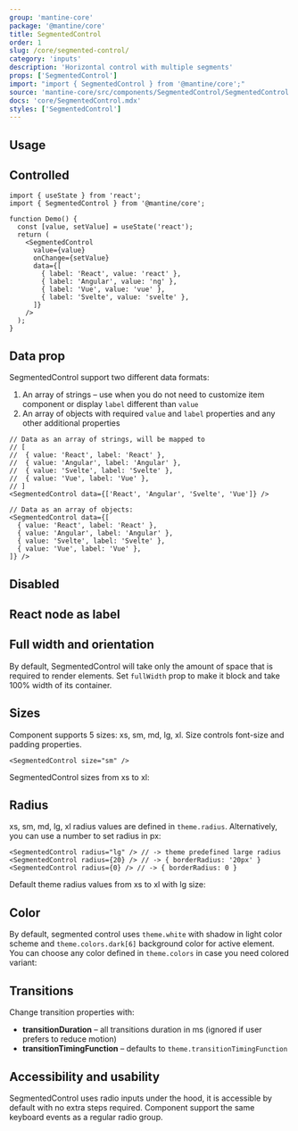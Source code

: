 ```yaml
---
group: 'mantine-core'
package: '@mantine/core'
title: SegmentedControl
order: 1
slug: /core/segmented-control/
category: 'inputs'
description: 'Horizontal control with multiple segments'
props: ['SegmentedControl']
import: "import { SegmentedControl } from '@mantine/core';"
source: 'mantine-core/src/components/SegmentedControl/SegmentedControl.tsx'
docs: 'core/SegmentedControl.mdx'
styles: ['SegmentedControl']
---
```



## Usage

<Demo data={SegmentedControlDemos.usage} />

## Controlled

```tsx
import { useState } from 'react';
import { SegmentedControl } from '@mantine/core';

function Demo() {
  const [value, setValue] = useState('react');
  return (
    <SegmentedControl
      value={value}
      onChange={setValue}
      data={[
        { label: 'React', value: 'react' },
        { label: 'Angular', value: 'ng' },
        { label: 'Vue', value: 'vue' },
        { label: 'Svelte', value: 'svelte' },
      ]}
    />
  );
}
```

## Data prop

SegmentedControl support two different data formats:

1. An array of strings – use when you do not need to customize item component or display `label` different than `value`
2. An array of objects with required `value` and `label` properties and any other additional properties

```tsx
// Data as an array of strings, will be mapped to
// [
//  { value: 'React', label: 'React' },
//  { value: 'Angular', label: 'Angular' },
//  { value: 'Svelte', label: 'Svelte' },
//  { value: 'Vue', label: 'Vue' },
// ]
<SegmentedControl data={['React', 'Angular', 'Svelte', 'Vue']} />

// Data as an array of objects:
<SegmentedControl data={[
  { value: 'React', label: 'React' },
  { value: 'Angular', label: 'Angular' },
  { value: 'Svelte', label: 'Svelte' },
  { value: 'Vue', label: 'Vue' },
]} />
```

## Disabled

<Demo data={SegmentedControlDemos.disabled} />

## React node as label

<Demo data={SegmentedControlDemos.labels} />

## Full width and orientation

By default, SegmentedControl will take only the amount of space that is required to render elements.
Set `fullWidth` prop to make it block and take 100% width of its container.

<Demo data={SegmentedControlDemos.fullWidth} />

## Sizes

Component supports 5 sizes: xs, sm, md, lg, xl.
Size controls font-size and padding properties.

```tsx
<SegmentedControl size="sm" />
```

SegmentedControl sizes from xs to xl:

<Demo data={SegmentedControlDemos.sizes} />

## Radius

xs, sm, md, lg, xl radius values are defined in `theme.radius`. Alternatively, you can use a number to set radius in px:

```tsx
<SegmentedControl radius="lg" /> // -> theme predefined large radius
<SegmentedControl radius={20} /> // -> { borderRadius: '20px' }
<SegmentedControl radius={0} /> // -> { borderRadius: 0 }
```

Default theme radius values from xs to xl with lg size:

<Demo data={SegmentedControlDemos.radius} />

## Color

By default, segmented control uses `theme.white` with shadow in light color scheme and `theme.colors.dark[6]` background color for active element.
You can choose any color defined in `theme.colors` in case you need colored variant:

<Demo data={SegmentedControlDemos.configurator} />

## Transitions

Change transition properties with:

- **transitionDuration** – all transitions duration in ms (ignored if user prefers to reduce motion)
- **transitionTimingFunction** – defaults to `theme.transitionTimingFunction`

<Demo data={SegmentedControlDemos.transitions} />

## Accessibility and usability

SegmentedControl uses radio inputs under the hood, it is accessible by default with no extra steps required.
Component support the same keyboard events as a regular radio group.
